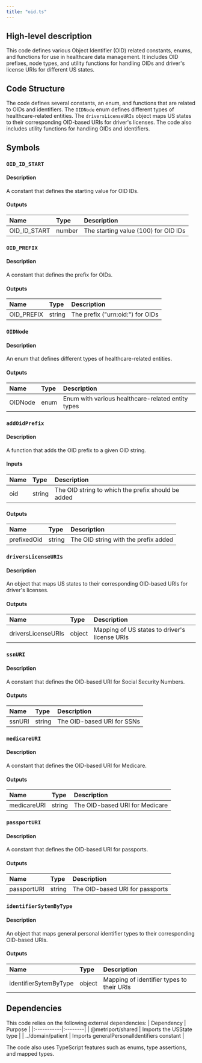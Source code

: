```yaml
---
title: "oid.ts"
---
```


## High-level description
This code defines various Object Identifier (OID) related constants, enums, and functions for use in healthcare data management. It includes OID prefixes, node types, and utility functions for handling OIDs and driver's license URIs for different US states.

## Code Structure
The code defines several constants, an enum, and functions that are related to OIDs and identifiers. The `OIDNode` enum defines different types of healthcare-related entities. The `driversLicenseURIs` object maps US states to their corresponding OID-based URIs for driver's licenses. The code also includes utility functions for handling OIDs and identifiers.

## Symbols

### `OID_ID_START`
#### Description
A constant that defines the starting value for OID IDs.

#### Outputs
| Name | Type | Description |
|:-----|:-----|:------------|
| OID_ID_START | number | The starting value (100) for OID IDs |

### `OID_PREFIX`
#### Description
A constant that defines the prefix for OIDs.

#### Outputs
| Name | Type | Description |
|:-----|:-----|:------------|
| OID_PREFIX | string | The prefix ("urn:oid:") for OIDs |

### `OIDNode`
#### Description
An enum that defines different types of healthcare-related entities.

#### Outputs
| Name | Type | Description |
|:-----|:-----|:------------|
| OIDNode | enum | Enum with various healthcare-related entity types |

### `addOidPrefix`
#### Description
A function that adds the OID prefix to a given OID string.

#### Inputs
| Name | Type | Description |
|:-----|:-----|:------------|
| oid | string | The OID string to which the prefix should be added |

#### Outputs
| Name | Type | Description |
|:-----|:-----|:------------|
| prefixedOid | string | The OID string with the prefix added |

### `driversLicenseURIs`
#### Description
An object that maps US states to their corresponding OID-based URIs for driver's licenses.

#### Outputs
| Name | Type | Description |
|:-----|:-----|:------------|
| driversLicenseURIs | object | Mapping of US states to driver's license URIs |

### `ssnURI`
#### Description
A constant that defines the OID-based URI for Social Security Numbers.

#### Outputs
| Name | Type | Description |
|:-----|:-----|:------------|
| ssnURI | string | The OID-based URI for SSNs |

### `medicareURI`
#### Description
A constant that defines the OID-based URI for Medicare.

#### Outputs
| Name | Type | Description |
|:-----|:-----|:------------|
| medicareURI | string | The OID-based URI for Medicare |

### `passportURI`
#### Description
A constant that defines the OID-based URI for passports.

#### Outputs
| Name | Type | Description |
|:-----|:-----|:------------|
| passportURI | string | The OID-based URI for passports |

### `identifierSytemByType`
#### Description
An object that maps general personal identifier types to their corresponding OID-based URIs.

#### Outputs
| Name | Type | Description |
|:-----|:-----|:------------|
| identifierSytemByType | object | Mapping of identifier types to their URIs |

## Dependencies
This code relies on the following external dependencies:
| Dependency | Purpose |
|:-----------|:--------|
| @metriport/shared | Imports the USState type |
| ../domain/patient | Imports generalPersonalIdentifiers constant |

The code also uses TypeScript features such as enums, type assertions, and mapped types.